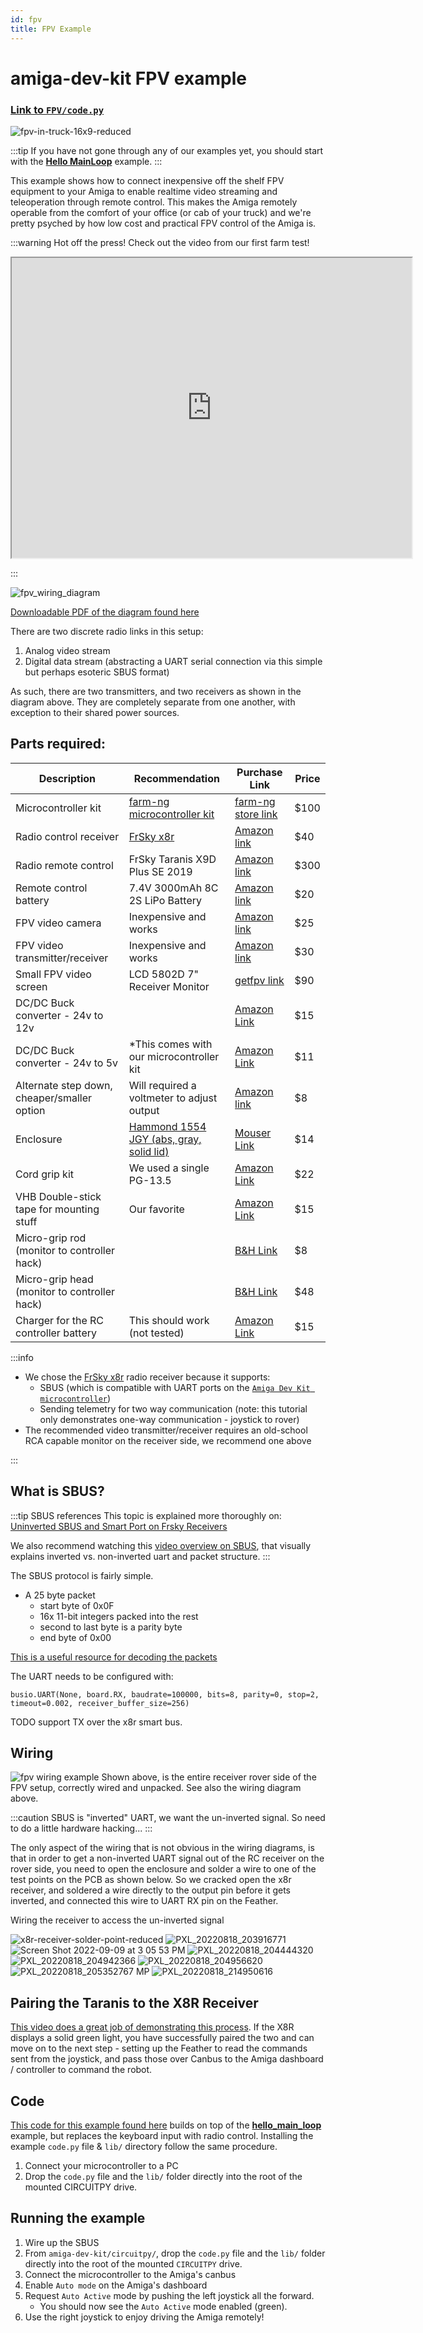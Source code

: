 ```yaml
---
id: fpv
title: FPV Example
---
```

# amiga-dev-kit FPV example

### [Link to `FPV/code.py`](https://github.com/farm-ng/amiga-dev-kit/blob/main/circuitpy/examples/FPV/code.py)


![fpv-in-truck-16x9-reduced](https://user-images.githubusercontent.com/11846963/185976329-c65208e1-a42a-436f-a191-9dcc57ecb354.jpg)

:::tip
If you have not gone through any of our examples yet, you should start with the [**Hello MainLoop**](./../hello_main_loop/) example.
:::

This example shows how to connect inexpensive off the shelf FPV equipment to your Amiga to enable realtime video streaming and teleoperation through remote control.
This makes the Amiga remotely operable from the comfort of your office (or cab of your truck) and we're pretty psyched by how low cost and practical FPV control of the Amiga is.

:::warning Hot off the press!
Check out the video from our first farm test!
<p align="center">
<iframe allowfullscreen="True" width="640" height="480" src="https://www.youtube.com/embed/tN20_CspsyU"></iframe>
</p>
:::

![fpv_wiring_diagram](https://user-images.githubusercontent.com/11846963/189413919-56a2f380-289e-4205-bcb4-e31cba84bda4.png)

[Downloadable PDF of the diagram found here](https://github.com/farm-ng/amiga-dev-kit/files/9537718/fpv_wiring_diagram.pdf)

There are two discrete radio links in this setup:
  1. Analog video stream
  2. Digital data stream (abstracting a UART serial connection via this simple but perhaps esoteric SBUS format)

As such, there are two transmitters, and two receivers as shown in the diagram above.  They are completely separate from one another, with exception to their shared power sources.


[//]: # (Wiring diagram https://lucid.app/lucidchart/7255e46a-d128-421e-9bc1-2329d3f280fa/edit?viewport_loc=285%2C-61%2C1837%2C2040%2C0_0&invitationId=inv_f69a2688-850c-4d8f-bfdb-c38752df5303#)



<!-- - Blog post about the project : -->

[//]: # (TODO - Add link to setting up the Feather with our recommended firmware)


## Parts required:
| Description                                  | Recommendation                                                                 | Purchase Link                                                                                                                                                                                                                                                                                                                                                                                                                                                                                                                        | Price |
| -------------------------------------------- | ------------------------------------------------------------------------------ | ------------------------------------------------------------------------------------------------------------------------------------------------------------------------------------------------------------------------------------------------------------------------------------------------------------------------------------------------------------------------------------------------------------------------------------------------------------------------------------------------------------------------------------ | ----- |
| Microcontroller kit                          | [farm-ng microcontroller kit](./../../mcu_kit/)                                | [farm-ng store link](https://farm-ng.com/products/microcontroller-kit)                                                                                                                                                                                                                                                                                                                                                                                                                                                               | $100  |
| Radio control receiver                       | [FrSky x8r](https://www.frsky-rc.com/product/x8r/)                             | [Amazon link](https://www.amazon.com/dp/B00RCAHHFM)                                                                                                                                                                                                                                                                                                                                                                                                                                                                                  | $40   |
| Radio remote control                         | FrSky Taranis X9D Plus SE 2019                                                 | [Amazon link](https://www.amazon.com/dp/B07VYRGB5Q)                                                                                                                                                                                                                                                                                                                                                                                                                                                                                  | $300  |
| Remote control battery                       | 7.4V 3000mAh 8C 2S LiPo Battery                                                | [Amazon link](https://www.amazon.com/Upgrade-3000mAh-Rechargeable-Radiolink-Transmitter/dp/B08FC4LWCG)                                                                                                                                                                                                                                                                                                                                                                                                                               | $20   |
| FPV video camera                             | Inexpensive and works                                                          | [Amazon link](https://www.amazon.com/dp/B06XPX18VY)                                                                                                                                                                                                                                                                                                                                                                                                                                                                                  | $25   |
| FPV video transmitter/receiver               | Inexpensive and works                                                          | [Amazon link](https://www.amazon.com/dp/B01FXGQ2KC)                                                                                                                                                                                                                                                                                                                                                                                                                                                                                  | $30   |
| Small FPV video screen                       | LCD 5802D 7" Receiver Monitor                                                  | [getfpv link](https://www.getfpv.com/fpv/fpv-monitors/eachine-7-lcd5802d-dvr-5-8ghz-40ch-fpv-monitor.html)                                                                                                                                                                                                                                                                                                                                                                                                                           | $90   |
| DC/DC Buck converter - 24v to 12v            |                                                                                | [Amazon Link](https://smile.amazon.com/Protooma-Voltage-Converter-Light%EF%BC%8CWaterproof-Transformer/dp/B0B1NRDTF5/ref=sr_1_1_sspa?crid=FDHT22Y0D5H1&keywords=24v+to+12v+converter+5a&qid=1662748022&sprefix=24v+to+12v+converter+5a%2Caps%2C107&sr=8-1-spons&psc=1&spLa=ZW5jcnlwdGVkUXVhbGlmaWVyPUExUlJMNjZRNFROMFVTJmVuY3J5cHRlZElkPUEwMzY4NzU5QlVNNlZFUzNKNjNIJmVuY3J5cHRlZEFkSWQ9QTA4NzcxMjEzSERJMFBGUUY0VDZKJndpZGdldE5hbWU9c3BfYXRmJmFjdGlvbj1jbGlja1JlZGlyZWN0JmRvTm90TG9nQ2xpY2s9dHJ1ZQ==)                                 | $15   |
| DC/DC Buck converter - 24v to 5v             | *This comes with our microcontroller kit                                       | [Amazon Link](https://smile.amazon.com/DROK-090581-Converter-Step-down-Transformer/dp/B00CE75K0W/ref=sr_1_3?crid=1X1SSEWY1TEG6&keywords=24v+to+5v+converter+5a&qid=1662748102&sprefix=24v+to+5v+converter+5a%2Caps%2C96&sr=8-3)                                                                                                                                                                                                                                                                                                      | $11   |
| Alternate step down, cheaper/smaller option  | Will required a voltmeter to adjust output                                     | [Amazon link](https://smile.amazon.com/Maxmoral-Converter-Adjustable-Step-Down-Regulator/dp/B07MKQXNWG/ref=sr_1_6?crid=1ZJ4Z4GBUV64E&keywords=24v+to+5v+adjustable+step+down&qid=1662748233&sprefix=24v+to+5v+adjustable+step+down%2Caps%2C87&sr=8-6)                                                                                                                                                                                                                                                                                | $8    |
| Enclosure                                    | [Hammond 1554 JGY (abs, gray, solid lid)](https://www.hammfg.com/part/1554JGY) | [Mouser Link](https://www.mouser.com/ProductDetail/Hammond-Manufacturing/1554JGY?qs=FmjOKN4Os87trO9vnjsZvg%3D%3D)                                                                                                                                                                                                                                                                                                                                                                                                                    | $14   |
| Cord grip kit                                | We used a single PG-13.5                                                       | [Amazon Link](https://smile.amazon.com/MAKERELE-Electrical-NPT-Waterproof-Connector/dp/B08R86BHBC/ref=sr_1_5?crid=2SYJ7I6BJ0HZT&keywords=cord+grip+kit&qid=1662750051&sprefix=cord+grip+kit%2Caps%2C142&sr=8-5)                                                                                                                                                                                                                                                                                                                      | $22   |
| VHB Double-stick tape for mounting stuff     | Our favorite                                                                   | [Amazon Link](https://smile.amazon.com/Width-Length-Black-Multipurpose-Double/dp/B07K4PQG8P/ref=sxts_rp_s_1_0?content-id=amzn1.sym.14b5a3ec-ddf3-42f1-bf1e-8515f8d25a34%3Aamzn1.sym.14b5a3ec-ddf3-42f1-bf1e-8515f8d25a34&crid=QLFBHDQ2W1UQ&cv_ct_cx=vhb&keywords=vhb&pd_rd_i=B07K4PQG8P&pd_rd_r=b76fadc2-12af-4732-8736-b46b4aa63cac&pd_rd_w=WnaiQ&pd_rd_wg=USSdg&pf_rd_p=14b5a3ec-ddf3-42f1-bf1e-8515f8d25a34&pf_rd_r=WDNTEH07SBH1HZZ0N2AV&psc=1&qid=1662749091&sprefix=vhb%2Caps%2C99&sr=1-1-f0029781-b79b-4b60-9cb0-eeda4dea34d6) | $15   |
| Micro-grip rod (monitor to controller hack)  |                                                                                | [B&H Link](https://www.bhphotovideo.com/c/product/686707-REG/Matthews_350602_5_4_101mm_Rod_for.html)                                                                                                                                                                                                                                                                                                                                                                                                                                 | $8    |
| Micro-grip head (monitor to controller hack) |                                                                                | [B&H Link](https://www.bhphotovideo.com/c/product/686694-REG/Matthews_350604_MICROgrip_Head.html)                                                                                                                                                                                                                                                                                                                                                                                                                                    | $48   |
| Charger for the RC controller battery | This should work (not tested) | [Amazon Link](https://smile.amazon.com/Battery-Charger-400-700mA-Charging-Converter/dp/B0833LVMYP/ref=sr_1_8?crid=11CS4L438QUDT&keywords=charger%2Bfor%2BRC%2Bbattery&qid=1663947279&sprefix=charger%2Bfor%2Brc%2Bbattery%2B%2Caps%2C105&sr=8-8&th=1)| $15 |


:::info
- We chose the [FrSky x8r](https://www.frsky-rc.com/product/x8r/) radio receiver because it supports:
  - SBUS (which is compatible with UART ports on the [`Amiga Dev Kit microcontroller`](./../../mcu_kit/))
  - Sending telemetry for two way communication (note: this tutorial only demonstrates one-way communication - joystick to rover)
- The recommended video transmitter/receiver requires an old-school RCA capable monitor on the receiver side, we recommend one above

:::

## What is SBUS?

:::tip SBUS references
This topic is explained more thoroughly on: [Uninverted SBUS and Smart Port on Frsky Receivers](https://oscarliang.com/uninverted-sbus-smart-port-frsky-receivers/)

We also recommend watching this [video overview on SBUS](https://youtu.be/IqLUHj7nJhI?t=398), that visually explains inverted vs. non-inverted uart and packet structure.
:::

The SBUS protocol is fairly simple.
- A 25 byte packet
  - start byte of 0x0F
  - 16x 11-bit integers packed into the rest
  - second to last byte is a parity byte
  - end byte of 0x00

[This is a useful resource for decoding the packets](https://github.com/robotmaker/Real-time-graphical-representation-of-16-channel-S-BUS-protocol/blob/master/ProcessingSketch_SBUS_16_Channel_Simulation/ProcessingSketch_SBUS_16_Channel_Simulation.pde)

The UART needs to be configured with:

```
busio.UART(None, board.RX, baudrate=100000, bits=8, parity=0, stop=2, timeout=0.002, receiver_buffer_size=256)
```

TODO support TX over the x8r smart bus.

## Wiring
![fpv wiring example](https://user-images.githubusercontent.com/11846963/185976402-ff8c4c77-5a08-42b0-865f-d2840fc0b960.jpg)
Shown above, is the entire receiver rover side of the FPV setup, correctly wired and unpacked.  See also the wiring diagram above.

:::caution
SBUS is "inverted" UART, we want the un-inverted signal.  So need to do a little hardware hacking...
:::

The only aspect of the wiring that is not obvious in the wiring diagrams, is that in order to get a non-inverted UART signal out of the RC receiver on the rover side, you need to open the enclosure and solder a wire to one of the test points on the PCB as shown below.
So we cracked open the x8r receiver, and soldered a wire directly to the output pin before it gets inverted, and connected this wire to UART RX pin on the Feather.

Wiring the receiver to access the un-inverted signal

![x8r-receiver-solder-point-reduced](https://user-images.githubusercontent.com/11846963/185978326-a21598e7-fe93-4c99-9ff3-f3b047d586e6.jpg)
![PXL_20220818_203916771](https://user-images.githubusercontent.com/11846963/189423705-24bb368b-8c13-45d8-be74-0e669eb1beeb.jpg)
![Screen Shot 2022-09-09 at 3 05 53 PM](https://user-images.githubusercontent.com/11846963/189425493-3af80193-146f-489d-b39b-0564f36833d5.png)
![PXL_20220818_204444320](https://user-images.githubusercontent.com/11846963/189423940-6301bd71-0593-43b9-9538-9274c8a51a91.jpg)
![PXL_20220818_204942366](https://user-images.githubusercontent.com/11846963/189423987-959061a7-e64f-4df4-a1ac-faf78f344d7c.jpg)
![PXL_20220818_204956620](https://user-images.githubusercontent.com/11846963/189424014-1df454db-47b3-4b6a-91e1-1086146aac36.jpg)
![PXL_20220818_205352767 MP](https://user-images.githubusercontent.com/11846963/189424121-08097680-0b4f-4d71-b3e4-7da41642a83c.jpg)
![PXL_20220818_214950616](https://user-images.githubusercontent.com/11846963/189424474-78269f8e-f0f0-421d-b0b6-20d15e67e7b1.jpg)

## Pairing the Taranis to the X8R Receiver
[This video does a great job of demonstrating this process](https://youtu.be/xL1QglHdlYc?t=114).  If the X8R displays a solid green light, you have successfully paired the two and can move on to the next step - setting up the Feather to read the commands sent from the joystick, and pass those over Canbus to the Amiga dashboard / controller to command the robot.  

## Code

[This code for this example found here](https://github.com/farm-ng/amiga-dev-kit/tree/main/circuitpy/examples/FPV) builds on top of the [**hello_main_loop**](./../hello_main_loop/) example, but replaces the keyboard input with radio control.
Installing the example `code.py` file & `lib/` directory follow the same procedure.

1. Connect your microcontroller to a PC
2. Drop the `code.py` file and the `lib/` folder directly into the root of the mounted CIRCUITPY drive.

## Running the example

1. Wire up the SBUS
2. From `amiga-dev-kit/circuitpy/`, drop the `code.py` file and the `lib/` folder directly into the root of the mounted `CIRCUITPY` drive.
3. Connect the microcontroller to the Amiga's canbus
4. Enable `Auto mode` on the Amiga's dashboard
5. Request `Auto Active` mode by pushing the left joystick all the forward.
   - You should now see the `Auto Active` mode enabled (green).
7. Use the right joystick to enjoy driving the Amiga remotely!
